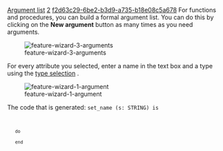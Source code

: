 [[Property:title|Argument list]]
[[Property:weight|2]]
[[Property:uuid|f2d63c29-6be2-b3d9-a735-b18e08c5a678]]
For functions and procedures, you can build a formal argument list. You can do this by clicking on the '''New argument''' button as many times as you need arguments. 

{{note| '''Note''': Even though this dialog always shows parentheses, they are not generated if the list is empty (Eiffel's command-query separation (CQS) principle). }}
<div>  [[Image:feature-wizard-3-arguments]]  </div>
{{note| '''Note''': If you add arguments to a routine, it is not possible anymore to select routine type '''once'''. }}

For every attribute you selected, enter a name in the text box and a type using the [[Type selection|type selection]] . 
<div>  [[Image:feature-wizard-1-argument]]  </div>
The code that is generated:
<code>set_name (s: STRING) is
	do
	end</code>




